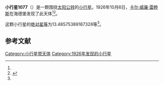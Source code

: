 {{Infobox planet
| bgcolour = #FFFFC0
| name = 1077 Campanula
| symbol = 
| image = 
| caption = 
| discovery = yes
| discovery_ref = 
| discoverer = [[卡尔·威廉·雷睦斯|卡尔·威廉·雷睦斯]]
| discovery_site = [[海德堡|海德堡]] 
| discovered = 1926年10月6日
| designations = yes
| mp_name = 
| named_after = 
| alt_names = 1926 TK/ 1957 AJ / 1972 CB
| mp_category = [[主带小行星|主带小行星]]
| orbit_ref = <ref name="a">[http://ssd.jpl.nasa.gov/sbdb.cgi?sstr=1077 1077 Campanula] {{Wayback|url=http://ssd.jpl.nasa.gov/sbdb.cgi?sstr=1077 |date=20170121213729 }}，小行星數據庫瀏覽器（JPL Small-Body Database Browser）－[[美国国家航空航天局|美国国家航空航天局]]喷气推进实验室</ref>
| epoch = 2456400.5 (2013年4月18日更新)
| aphelion = {{convert|2.866105929408716|AU|km|3|abbr=on|lk=out}}
| perihelion = {{convert|1.916487410627023|AU|km|3|abbr=on}}
| semimajor = {{convert|2.391296670017869|AU|km|3|abbr=on}}
| eccentricity = 0.198557237
| period = 1350.668015 [[日|日]]<br />3.7[[儒略年|儒略年]]
| avg_speed = 
| inclination = 5.401827688381082
| asc_node = 346.2289841467377
| mean_anomaly = 
| arg_peri = 13.48575389187328
| satellites = 
| physical_characteristics = yes
| dimensions = 
| mass = 
| density = 
| surface_grav = 
| escape_velocity = 
| sidereal_day = 
| axial_tilt = 
| pole_ecliptic_lat = 
| pole_ecliptic_lon = 
| albedo = 
| temperatures= 
| temp_name1 = 
| mean_temp_1 = 
| max_temp_1 = 
| temp_name2 = 
| max_temp_2 = 
| spectral_type = 
| abs_magnitude = 13.48575389187328
}}

'''小行星1077'''（{{lang-en|1077 Campanula}}）是一颗围绕[[太阳|太阳]][[公转|公转]]的[[小行星|小行星]]。1926年10月6日，[[卡尔·威廉·雷睦斯|卡尔·威廉·雷睦斯]]在海德堡发现了此天体<ref name="a" /><ref>{{cite news|title=小行星列表|url=http://cfa-www.harvard.edu/iau/lists/NumberedMPs.txt|accessdate=2013-07-08|newspaper=哈佛大学|archive-date=2008-05-17|archive-url=https://web.archive.org/web/20080517010638/http://cfa-www.harvard.edu/iau/lists/NumberedMPs.txt|dead-url=no}}</ref>。

这颗小行星的[[绝对星等|绝对星等]]为13.48575389187328等<ref name="a" />。

==参考文献==
{{reflist}}
{{Minor Planet Number|[[小行星1076|小行星1076]]|[[小行星1078|小行星1078]]}}

{{小天体}}

[[Category:小行星带天体|Category:小行星带天体]]
[[Category:1926年发现的小行星|Category:1926年发现的小行星]]

{{asteroid-stub}}